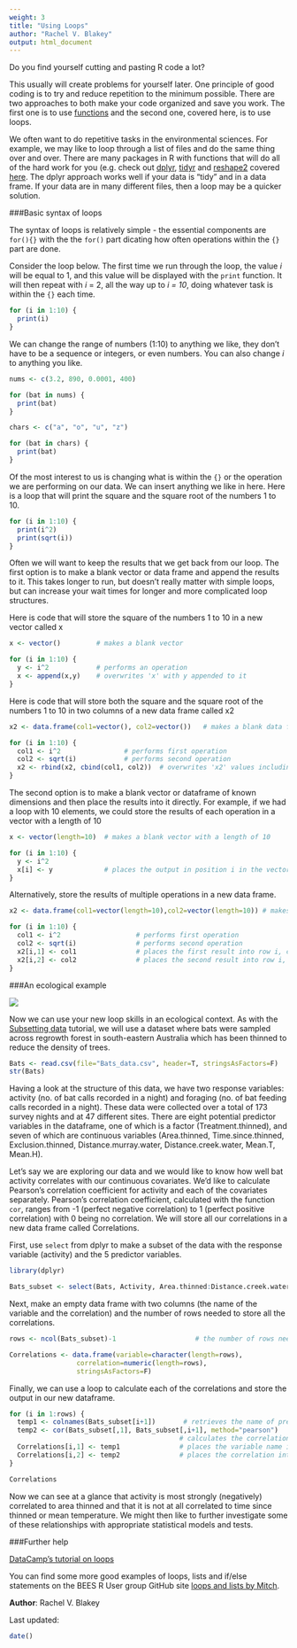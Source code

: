 ```yaml
---
weight: 3
title: "Using Loops"
author: "Rachel V. Blakey"
output: html_document
---
```


Do you find yourself cutting and pasting R code a lot? 

This usually will create problems for yourself later.  One principle of good coding is to try and reduce repetition to the minimum possible. There are two approaches to both make your code organized and save you work. The first one is to use   [functions](http://environmentalcomputing.net/writing-simple-functions/) and the second one, covered here, is to use loops.  

We often want to do repetitive tasks in the environmental sciences. For example, we may like to loop through a list of files and do the same thing over and over. There are many packages in R with functions that will do all of the hard work for you (e.g. check out [dplyr](https://cran.r-project.org/web/packages/dplyr/index.html), [tidyr](https://blog.rstudio.org/2014/07/22/introducing-tidyr/) and [reshape2](https://cran.r-project.org/web/packages/reshape2/) covered [here](http://environmentalcomputing.net/data-manipulation/). The dplyr approach works well if your data is "tidy" and in a data frame. If your data are in many different files, then a loop may be a quicker solution.  
  

###Basic syntax of loops
 
The syntax of loops is relatively simple - the essential components are `for(){}` with the the `for()` part dicating how often operations within the `{}` part are done.

Consider the loop below. The first time we run through the loop, the value *i* will be equal to 1, and this value will be displayed with the `print` function. It will then repeat with *i* = 2, all the way up to *i = 10*, doing whatever task is within the `{}` each time.

```r
for (i in 1:10) {
  print(i)
}
```

We can change the range of numbers (1:10) to anything we like, they don't have to be a sequence or integers, or even numbers. You can also change *i* to anything you like.

```r
nums <- c(3.2, 890, 0.0001, 400)

for (bat in nums) {
  print(bat)
}

chars <- c("a", "o", "u", "z")

for (bat in chars) {
  print(bat)
}
```

Of the most interest to us is changing what is within the `{}` or the operation we are performing on our data. We can insert anything we like in here. Here is a loop that will print the square and the square root of the numbers 1 to 10.

```r
for (i in 1:10) {
  print(i^2)
  print(sqrt(i))
}
```

Often we will want to keep the results that we get back from our loop. The first option is to make a blank vector or data frame and append the results to it. This takes longer to run, but doesn't really matter with simple loops, but can increase your wait times for longer and more complicated loop structures.

Here is code that will store the square of the numbers 1 to 10 in a new vector called x

```r
x <- vector()         # makes a blank vector

for (i in 1:10) {
  y <- i^2            # performs an operation 
  x <- append(x,y)    # overwrites 'x' with y appended to it
}
```

Here is code that will store both the square and the square root of the numbers 1 to 10 in two columns of a new data frame called x2

```r
x2 <- data.frame(col1=vector(), col2=vector())   # makes a blank data frame with two columns

for (i in 1:10) {
  col1 <- i^2                # performs first operation
  col2 <- sqrt(i)            # performs second operation 
  x2 <- rbind(x2, cbind(col1, col2))  # overwrites 'x2' values including the new row
}
```


The second option is to make a blank vector or dataframe of known dimensions and then place the results into it directly. For example, if we had a loop with 10 elements, we could store the results of each operation in a vector with a length of 10

```r
x <- vector(length=10)  # makes a blank vector with a length of 10

for (i in 1:10) {
  y <- i^2             
  x[i] <- y             # places the output in position i in the vector x
}

```

Alternatively, store the results of multiple operations in a new data frame.

```r

x2 <- data.frame(col1=vector(length=10),col2=vector(length=10)) # makes a blank data frame with two columns and 10 rows

for (i in 1:10) {
  col1 <- i^2                   # performs first operation
  col2 <- sqrt(i)               # performs second operation 
  x2[i,1] <- col1               # places the first result into row i, column 1
  x2[i,2] <- col2               # places the second result into row i, column 2
}
```
  

###An ecological example
 

![](Subsetting_data_image.jpg)

Now we can use your new loop skills in an ecological context. As with the [Subsetting data](http://environmentalcomputing.net/subsetting-data/) tutorial, we will use a dataset where bats were sampled across regrowth forest in south-eastern Australia which has been thinned to reduce the density of trees. 

```r
Bats <- read.csv(file="Bats_data.csv", header=T, stringsAsFactors=F)
str(Bats)
```

Having a look at the structure of this data, we have two response variables: activity (no. of bat calls recorded in a night) and foraging (no. of bat feeding calls recorded in a night). These data were collected over a total of 173 survey nights and at 47 different sites. There are eight potential predictor variables in the dataframe, one of which is a factor (Treatment.thinned), and seven of which are continuous variables (Area.thinned, Time.since.thinned, Exclusion.thinned, Distance.murray.water, Distance.creek.water, Mean.T, Mean.H). 

Let's say we are exploring our data and we would like to know how well bat activity correlates with our continuous covariates. We'd like to calculate Pearson's correlation coefficient for activity and each of the covariates separately. Pearson's correlation coefficient, calculated with the function `cor`, ranges from -1 (perfect negative correlation) to 1 (perfect positive correlation) with 0 being no correlation. We will store all our correlations in a new data frame called Correlations.

First, use `select` from dplyr to make a subset of the data with the response variable (activity) and the 5 predictor variables.

```r
library(dplyr)

Bats_subset <- select(Bats, Activity, Area.thinned:Distance.creek.water)
```

Next, make an empty data frame with two columns (the name of the variable and the correlation) and the number of rows needed to store all the correlations.

```r
rows <- ncol(Bats_subset)-1                    # the number of rows needed in our output dataframe

Correlations <- data.frame(variable=character(length=rows), 
                 correlation=numeric(length=rows), 
                 stringsAsFactors=F)       
```

Finally, we can use a loop to calculate each of the correlations and store the output in our new dataframe.

```r
for (i in 1:rows) {
  temp1 <- colnames(Bats_subset[i+1])       # retrieves the name of predictor variable
  temp2 <- cor(Bats_subset[,1], Bats_subset[,i+1], method="pearson")
                                           # calculates the correlation between activity and predictor variable
  Correlations[i,1] <- temp1               # places the variable name into row i, column 1
  Correlations[i,2] <- temp2               # places the correlation into row i, column 2
}
```

```r
Correlations
```

Now we can see at a glance that activity is most strongly (negatively) correlated to area thinned and that it is not at all correlated to time since thinned or mean temperature. We might then like to further investigate some of these relationships with appropriate statistical models and tests.  
  

###Further help
 

[DataCamp's tutorial on loops](https://www.datacamp.com/community/tutorials/tutorial-on-loops-in-r#gs.8KE0Nx4)

You can find some more good examples of loops, lists and if/else statements on the BEES R User group GitHub site [loops and lists by Mitch](https://github.com/mitchest/BEES-ecocomp/blob/master/introToLoops.R).
  

**Author**: Rachel V. Blakey

Last updated:
```r
date()
```
